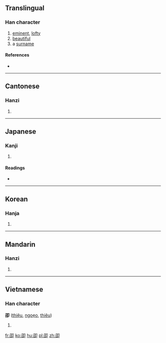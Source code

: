 ==Translingual==

===Han character===
{{Han char|rn=26|rad=卩|as=05|sn=7|four=17620|canj=SRSL|ids=⿰召卩}}

# [[eminent]], [[lofty]]
# [[beautiful]]
# a [[surname]]

====References====
* {{Han ref|kx=0159.170|dkj=02854|dj=0364.060|hdz=10313.030|uh=5372|ud=21362|bh=CA73|bd=51827}}

----

==Cantonese==

===Hanzi===
{{yue-hanzi|jyut=|y=siu6}}

# {{defn|lang=yue|sort=卩05}}

----

==Japanese==

===Kanji===
{{ja-kanji|grade=|rs=卩05}}

# {{defn|lang=ja|sort=卩05}}

====Readings====
* {{ja-readings|on=[[しょう]] (shō), [[じょう]] (jō)|kun=[[たかい]] (takai)}}

----

==Korean==

===Hanja===
{{ko-hanja|hangeul=소|rv=so|mr=so}}

# {{defn|lang=ko|sort=卩05}}

----

==Mandarin==

===Hanzi===
{{cmn-hanzi|pin=[[quán]] ([[quan2]]), [[shào]] ([[shao4]])|wg=ch'üan<sup>2</sup>, shao<sup>4</sup>}}

# {{defn|lang=cmn|sort=卩05}}

----

==Vietnamese==

===Han character===
'''卲''' ([[thiệu]], [[ngoẹo]], [[thiêu]])

# {{defn|lang=vi}}

[[fr:卲]]
[[ko:卲]]
[[hu:卲]]
[[pl:卲]]
[[zh:卲]]